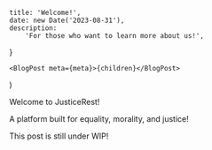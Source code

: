 
	title: 'Welcome!',
	date: new Date('2023-08-31'),
	description:
		'For those who want to learn more about us!',
}

	<BlogPost meta={meta}>{children}</BlogPost>
)

Welcome to JusticeRest!

A platform built for equality, morality, and justice! 

This post is still under WIP!
